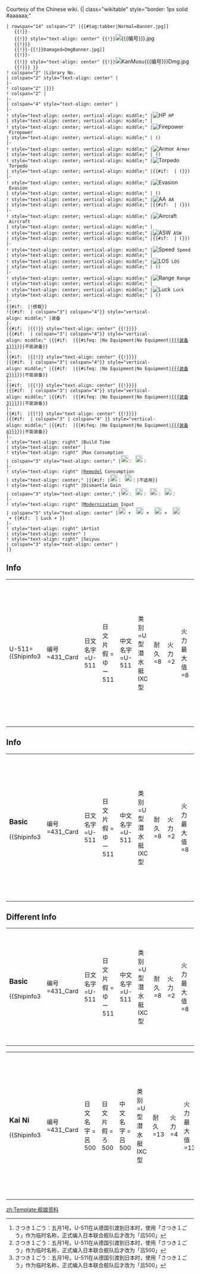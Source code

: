 <noinclude>Courtesy of the Chinese wiki.</noinclude>
<onlyinclude>{| class="wikitable" style="border: 1px solid #aaaaaa;"
 | rowspan="14" colspan="2" |{{#tag:tabber|Normal={{{!}} style="margin-left: auto; margin-right: auto;"
    {{!}} style="text-align: center" {{!}}[[File:KanMusu{{{编号}}}Banner.jpg]]
    {{!}}-
    {{!}} style="text-align: center" {{!}}[[File:{{{编号}}}.jpg]]
    {{!}}}
    {{!}}-{{!}}Damaged={{{!}} style="margin-left: auto; margin-right: auto;"
    {{!}} style="text-align: center" {{!}}[[File:KanMusu{{{编号}}}DmgBanner.jpg]]
    {{!}}-
    {{!}} style="text-align: center" {{!}}[[File:KanMusu{{{编号}}}Dmg.jpg]]
    {{!}}} }}
 ! colspan="2" |Library No.
 | colspan="2" style="text-align: center" |{{{编号}}}
 |-
 ! colspan="2" |{{Ruby-ja|{{{日文名字}}}|{{{日文平假|{{{日文片假}}}}}}}}
 ! colspan="2" |{{{中文名字}}}
 |-
 | colspan="4" style="text-align: center" |{{{类别}}}
 |-
 ! style="text-align: center; vertical-align: middle;" |[[File:Icon_HP.png|HP]] HP
 | style="text-align: center; vertical-align: middle;" |{{{耐久}}}
 ! style="text-align: center; vertical-align: middle;" |[[File:Icon_Gun.png|Firepower]] Firepower
 | style="text-align: center; vertical-align: middle;" |{{{火力}}} ({{{火力最大值}}})
 |-
 ! style="text-align: center; vertical-align: middle;" |[[File:Icon_Armor.png|Armor]] Armor
 | style="text-align: center; vertical-align: middle;" |{{{装甲}}} ({{{装甲最大值}}})
 ! style="text-align: center; vertical-align: middle;" |[[File:Icon_Torpedo.png|Torpedo]] Torpedo
 | style="text-align: center; vertical-align: middle;" |{{{雷装}}}{{#if: {{{雷装最大值|}}} | ({{{雷装最大值}}}}})
 |-
 ! style="text-align: center; vertical-align: middle;" |[[File:Icon_Evasion.png|Evasion]] Evasion
 | style="text-align: center; vertical-align: middle;" |{{{回避}}} ({{{回避最大值}}})
 ! style="text-align: center; vertical-align: middle;" |[[File:Icon_AA.png|AA]] AA
 | style="text-align: center; vertical-align: middle;" |{{{对空}}}{{#if: {{{对空最大值|}}} | ({{{对空最大值}}}}})
 |-
 ! style="text-align: center; vertical-align: middle;" |[[File:Icon_Aircraft.png|Aircraft]] Aircraft
 | style="text-align: center; vertical-align: middle;" |{{{搭载}}}
 ! style="text-align: center; vertical-align: middle;" |[[File:Icon_ASW.png|ASW]] ASW
 | style="text-align: center; vertical-align: middle;" |{{{对潜}}}{{#if: {{{对潜最大值|}}} | ({{{对潜最大值}}}}})
 |-
 ! style="text-align: center; vertical-align: middle;" |[[File:Icon_Speed.png|Speed]] Speed
 | style="text-align: center; vertical-align: middle;" |{{{速力}}}
 ! style="text-align: center; vertical-align: middle;" |[[File:Icon_LOS.png|LOS]] LOS
 | style="text-align: center; vertical-align: middle;" |{{{索敌}}} ({{{索敌最大值}}})
 |-
 ! style="text-align: center; vertical-align: middle;" |[[File:Icon_Range.png|Range]] Range
 | style="text-align: center; vertical-align: middle;" |{{{射程}}}
 ! style="text-align: center; vertical-align: middle;" |[[File:Icon_Luck.png|Luck]] Luck
 | style="text-align: center; vertical-align: middle;" |{{{运}}} ({{{运最大值}}})
 |-
 {{#if: {{{搭载1|}}} |!搭载}}
 !{{#if: {{{搭载1|}}} | colspan="3"| colspan="4"}} style="vertical-align: middle;" |装备
 |-
 {{#if: {{{搭载1|}}} |{{!}} style="text-align: center" {{!}}{{{搭载1}}}}}
 |{{#if: {{{搭载1|}}} | colspan="3"| colspan="4"}} style="vertical-align: middle;" |{{#if: {{{装备1|}}} |{{#ifeq: {{{装备1}}}|No Equipment|No Equipment|[[{{{装备1}}}]]}}|不能装备}}
 |-
 {{#if: {{{搭载1|}}} |{{!}} style="text-align: center" {{!}}{{{搭载2}}}}}
 |{{#if: {{{搭载1|}}} | colspan="3"| colspan="4"}} style="vertical-align: middle;" |{{#if: {{{装备2|}}} |{{#ifeq: {{{装备2}}}|No Equipment|No Equipment|[[{{{装备2}}}]]}}|不能装备}}
 |-
 {{#if: {{{搭载1|}}} |{{!}} style="text-align: center" {{!}}{{{搭载3}}}}}
 |{{#if: {{{搭载1|}}} | colspan="3"| colspan="4"}} style="vertical-align: middle;" |{{#if: {{{装备3|}}} |{{#ifeq: {{{装备3}}}|No Equipment|No Equipment|[[{{{装备3}}}]]}}|不能装备}}
 |-
 {{#if: {{{搭载1|}}} |{{!}} style="text-align: center" {{!}}{{{搭载4}}}}}
 |{{#if: {{{搭载1|}}} | colspan="3" | colspan="4" }} style="vertical-align: middle;" |{{#if: {{{装备4|}}} |{{#ifeq: {{{装备4}}}|No Equipment|No Equipment|[[{{{装备4}}}]]}}|不能装备}}
 |-
 ! style="text-align: right" |Build Time
 | style="text-align: center" |{{{建造时间}}}
 ! style="text-align: right" |Max Consumption
 | colspan="3" style="text-align: center;" |[[File:Fuel.png|20px|燃料]]：{{{燃料消耗}}} [[File:Ammunition.png|20px|弹药]]：{{{弹药消耗}}}
 |-
 ! style="text-align: right" |[[Remodel]] Consumption
 | style="text-align: center;" |{{#if: {{{改造钢铁消耗|}}}|[[File:Ammunition.png|20px|弹药]]：{{{改造弹药消耗|0}}} [[File:Steel.png|20px|钢铁]]：{{{改造钢铁消耗|0}}}|不适用}}
 ! style="text-align: right" |Dismantle Gain
 | colspan="3" style="text-align: center;" |[[File:Fuel.png|20px|燃料]]：{{{燃料回收|0}}} [[File:Ammunition.png|20px|弹药]]：{{{弹药回收|0}}} [[File:Steel.png|20px|钢铁]]：{{{钢铁回收|0}}} [[File:Bauxite.png|20px|铝]]：{{{铝回收|0}}}
 |-
 ! style="text-align: right" |[[Modernization]] Input
 | colspan="5" style="text-align: center" |[[File:Icon_Gun.png|20px|Firepower]] + {{{火力提供|0}}} [[File:Icon_Armor.png|20px|Armor]] + {{{装甲提供|0}}} [[File:Icon_Torpedo.png|20px|Torpedo]] + {{{雷装提供|0}}} [[File:Icon_AA.png|20px|Anti-Air]] + {{{对空提供|0}}}{{#if: {{{运提供|}}} | Luck + {{{运提供}}}}}
 |-
 ! style="text-align: right" |Artist
 | style="text-align: center" |{{lang|ja|{{{画师|不明}}}}}
 ! style="text-align: right" |Seiyuu
 | colspan="3" style="text-align: center" |{{lang|ja|{{{声优|不明}}}}}
 |}</onlyinclude>

<noinclude>

==Info==
{|
| valign="top" |
<tabber>
U-511={{Shipinfo3
| 编号		=431_Card
| 日文名字	=U-511
| 日文片假	=ゆー511
| 中文名字	=U-511
| 类别		=U型潜水艇IXC型
| 耐久		=8
| 火力		=2
| 火力最大值	=8
| 装甲		=4
| 装甲最大值	=16
| 雷装		=22
| 雷装最大值	=58
| 回避		=18
| 回避最大值	=44
| 对空		=0
| 对空最大值	= 
| 搭载		=0
| 对潜		=0
| 速力		=低速
| 索敌		=8
| 索敌最大值	=28
| 射程		=短
| 运		=30
| 运最大值	=63
| 建造时间	=建造不能
| 装备1		=WG42(Wurfgerät 42)
| 装备2		=
| 装备3		=
| 装备4		=
| 燃料消耗	=10
| 弹药消耗	=20
| 燃料回收	=1
| 弹药回收	=2
| 钢铁回收	=2
| 铝回收	=1
| 火力提供	=0
| 装甲提供	=0
| 雷装提供	=2
| 对空提供	=0
| 画师	=島田フミカネ
| 声优	=茅野愛衣
| 改造弹药消耗	=270
| 改造钢铁消耗	=170
}}
|-|
U-511改={{Shipinfo3
| 编号		=231a
| 日文名字	=U-511改
| 日文片假	=さつき１ごう<ref>さつき１ごう：五月1号。U-511在从德国引渡到日本时，使用「さつき１ごう」作为临时名称，正式编入日本联合舰队后才改为「吕500」</ref>
| 中文名字	=U-511改
| 类别		=U型潜水艇IXC型
| 耐久		=13
| 火力		=3
| 火力最大值	=12
| 装甲		=6
| 装甲最大值	=20
| 雷装		=27
| 雷装最大值	=64
| 回避		=33
| 回避最大值	=59
| 对空		=0
| 对空最大值	= 
| 搭载		=0
| 对潜		=0
| 速力		=低速
| 索敌		=16
| 索敌最大值	=29
| 射程		=短
| 运		=34
| 运最大值	=67
| 建造时间	=35级改造
| 装备1		=无装备
| 装备2		=无装备
| 装备3		=
| 装备4		=
| 燃料消耗	=10
| 弹药消耗	=20
| 燃料回收	=?
| 弹药回收	=?
| 钢铁回收	=?
| 铝回收	=?
| 火力提供	=1
| 装甲提供	=0
| 雷装提供	=2
| 对空提供	=0
| 画师	=島田フミカネ
| 声优	=茅野愛衣
| 改造弹药消耗	=270
| 改造钢铁消耗	=170
}}
|-|
吕500={{Shipinfo3
| 编号		=236
| 日文名字	=呂500
| 日文片假	=ろ500
| 中文名字	=吕500
| 类别		=U型潜水艇IXC型
| 耐久		=13
| 火力		=4
| 火力最大值	=13
| 装甲		=7
| 装甲最大值	=21
| 雷装		=30
| 雷装最大值	=69
| 回避		=24
| 回避最大值	=68
| 对空		=0
| 对空最大值	= 
| 搭载		=0
| 对潜		=0
| 速力		=低速
| 索敌		=24
| 索敌最大值	=34
| 射程		=短
| 运		=44
| 运最大值	=77
| 建造时间	=55级改造
| 装备1		=试制FaT仕样九五式酸素鱼雷改
| 装备2		=无装备
| 装备3		=
| 装备4		=
| 燃料消耗	=10
| 弹药消耗	=20
| 燃料回收	=?
| 弹药回收	=?
| 钢铁回收	=?
| 铝回收	=?
| 火力提供	=1
| 装甲提供	=0
| 雷装提供	=2
| 对空提供	=0
| 画师	=島田フミカネ
| 声优	=茅野愛衣
}}
</tabber>
| style="width: 50px;" |
|

{{shipinfo
| name=Mutsuki
| japanesename=睦月
| id=31
| image=[[File:031.jpg]]
| color=Cyan
| type=Destroyer
| class=Mutsuki
| fuel=15
| ammo=15
| firepower=6 (29)
| torpedo=18 (59)
| AA=7 (29)
| ASW=16 (39)
| LOS=4 (17)
| luck=12 (49)
| hp=13
| armor=5 (18)
| evasion=37 (69)
| aircraft=0
| speed=Fast
| range=Short
| slot=2
| time=18:00
| slot1=[[12cm Naval Gun]]
| slot2=[[7.7mm Machine Gun]]
| slot3=-Locked-
| slot4=-Locked-}}
| style="width: 50px;" |
|
|}

==Info==
{|
| valign="top" |
===Basic===
{{Shipinfo3
| 编号		=431_Card
| 日文名字	=U-511
| 日文片假	=ゆー511
| 中文名字	=U-511
| 类别		=U型潜水艇IXC型
| 耐久		=8
| 火力		=2
| 火力最大值	=8
| 装甲		=4
| 装甲最大值	=16
| 雷装		=22
| 雷装最大值	=58
| 回避		=18
| 回避最大值	=44
| 对空		=0
| 对空最大值	= 
| 搭载		=0
| 对潜		=0
| 速力		=低速
| 索敌		=8
| 索敌最大值	=28
| 射程		=短
| 运		=30
| 运最大值	=63
| 建造时间	=建造不能
| 装备1		=WG42(Wurfgerät 42)
| 装备2		=
| 装备3		=
| 装备4		=
| 燃料消耗	=10
| 弹药消耗	=20
| 燃料回收	=1
| 弹药回收	=2
| 钢铁回收	=2
| 铝回收	=1
| 火力提供	=0
| 装甲提供	=0
| 雷装提供	=2
| 对空提供	=0
| 画师	=島田フミカネ
| 声优	=茅野愛衣
| 改造弹药消耗	=270
| 改造钢铁消耗	=170
}}
| style="width: 10px;" |
|

===Kai===
{{Shipinfo3
| 编号		=431_Card
| 日文名字	=U-511改
| 日文片假	=さつき１ごう<ref>さつき１ごう：五月1号。U-511在从德国引渡到日本时，使用「さつき１ごう」作为临时名称，正式编入日本联合舰队后才改为「吕500」</ref>
| 中文名字	=U-511改
| 类别		=U型潜水艇IXC型
| 耐久		=13
| 火力		=3
| 火力最大值	=12
| 装甲		=6
| 装甲最大值	=20
| 雷装		=27
| 雷装最大值	=64
| 回避		=33
| 回避最大值	=59
| 对空		=0
| 对空最大值	= 
| 搭载		=0
| 对潜		=0
| 速力		=低速
| 索敌		=16
| 索敌最大值	=29
| 射程		=短
| 运		=34
| 运最大值	=67
| 建造时间	=35级改造
| 装备1		=无装备
| 装备2		=无装备
| 装备3		=
| 装备4		=
| 燃料消耗	=10
| 弹药消耗	=20
| 燃料回收	=?
| 弹药回收	=?
| 钢铁回收	=?
| 铝回收	=?
| 火力提供	=1
| 装甲提供	=0
| 雷装提供	=2
| 对空提供	=0
| 画师	=島田フミカネ
| 声优	=茅野愛衣
| 改造弹药消耗	=270
| 改造钢铁消耗	=170
}}
| style="width: 10px;" |
|

===Kai Ni===
{{Shipinfo3
| 编号		=431_Card
| 日文名字	=呂500
| 日文片假	=ろ500
| 中文名字	=吕500
| 类别		=U型潜水艇IXC型
| 耐久		=13
| 火力		=4
| 火力最大值	=13
| 装甲		=7
| 装甲最大值	=21
| 雷装		=30
| 雷装最大值	=69
| 回避		=24
| 回避最大值	=68
| 对空		=0
| 对空最大值	= 
| 搭载		=0
| 对潜		=0
| 速力		=低速
| 索敌		=24
| 索敌最大值	=34
| 射程		=短
| 运		=44
| 运最大值	=77
| 建造时间	=55级改造
| 装备1		=试制FaT仕样九五式酸素鱼雷改
| 装备2		=无装备
| 装备3		=
| 装备4		=
| 燃料消耗	=10
| 弹药消耗	=20
| 燃料回收	=?
| 弹药回收	=?
| 钢铁回收	=?
| 铝回收	=?
| 火力提供	=1
| 装甲提供	=0
| 雷装提供	=2
| 对空提供	=0
| 画师	=島田フミカネ
| 声优	=茅野愛衣
}}
|}

==Different Info==
{|
|-
|
===Basic===
{{Shipinfo3
| 编号		=431_Card
| 日文名字	=U-511
| 日文片假	=ゆー511
| 中文名字	=U-511
| 类别		=U型潜水艇IXC型
| 耐久		=8
| 火力		=2
| 火力最大值	=8
| 装甲		=4
| 装甲最大值	=16
| 雷装		=22
| 雷装最大值	=58
| 回避		=18
| 回避最大值	=44
| 对空		=0
| 对空最大值	= 
| 搭载		=0
| 对潜		=0
| 速力		=低速
| 索敌		=8
| 索敌最大值	=28
| 射程		=短
| 运		=30
| 运最大值	=63
| 建造时间	=建造不能
| 装备1		=WG42(Wurfgerät 42)
| 装备2		=
| 装备3		=
| 装备4		=
| 燃料消耗	=10
| 弹药消耗	=20
| 燃料回收	=1
| 弹药回收	=2
| 钢铁回收	=2
| 铝回收	=1
| 火力提供	=0
| 装甲提供	=0
| 雷装提供	=2
| 对空提供	=0
| 画师	=島田フミカネ
| 声优	=茅野愛衣
| 改造弹药消耗	=270
| 改造钢铁消耗	=170
}}
| style="width: 50px;" |
|

===Kai===
{{Shipinfo3
| 编号		=431_Card
| 日文名字	=U-511改
| 日文片假	=さつき１ごう<ref>さつき１ごう：五月1号。U-511在从德国引渡到日本时，使用「さつき１ごう」作为临时名称，正式编入日本联合舰队后才改为「吕500」</ref>
| 中文名字	=U-511改
| 类别		=U型潜水艇IXC型
| 耐久		=13
| 火力		=3
| 火力最大值	=12
| 装甲		=6
| 装甲最大值	=20
| 雷装		=27
| 雷装最大值	=64
| 回避		=33
| 回避最大值	=59
| 对空		=0
| 对空最大值	= 
| 搭载		=0
| 对潜		=0
| 速力		=低速
| 索敌		=16
| 索敌最大值	=29
| 射程		=短
| 运		=34
| 运最大值	=67
| 建造时间	=35级改造
| 装备1		=无装备
| 装备2		=无装备
| 装备3		=
| 装备4		=
| 燃料消耗	=10
| 弹药消耗	=20
| 燃料回收	=?
| 弹药回收	=?
| 钢铁回收	=?
| 铝回收	=?
| 火力提供	=1
| 装甲提供	=0
| 雷装提供	=2
| 对空提供	=0
| 画师	=島田フミカネ
| 声优	=茅野愛衣
| 改造弹药消耗	=270
| 改造钢铁消耗	=170
}}
|}
{|
|-
|
===Kai Ni===
{{Shipinfo3
| 编号		=431_Card
| 日文名字	=呂500
| 日文片假	=ろ500
| 中文名字	=吕500
| 类别		=U型潜水艇IXC型
| 耐久		=13
| 火力		=4
| 火力最大值	=13
| 装甲		=7
| 装甲最大值	=21
| 雷装		=30
| 雷装最大值	=69
| 回避		=24
| 回避最大值	=68
| 对空		=0
| 对空最大值	= 
| 搭载		=0
| 对潜		=0
| 速力		=低速
| 索敌		=24
| 索敌最大值	=34
| 射程		=短
| 运		=44
| 运最大值	=77
| 建造时间	=55级改造
| 装备1		=试制FaT仕样九五式酸素鱼雷改
| 装备2		=无装备
| 装备3		=
| 装备4		=
| 燃料消耗	=10
| 弹药消耗	=20
| 燃料回收	=?
| 弹药回收	=?
| 钢铁回收	=?
| 铝回收	=?
| 火力提供	=1
| 装甲提供	=0
| 雷装提供	=2
| 对空提供	=0
| 画师	=島田フミカネ
| 声优	=茅野愛衣
}}
|}
[[zh:Template:舰娘资料]]
</noinclude>